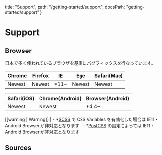   title: "Support",
  path: "/getting-started/support",
  docsPath: "getting-started/support"
}


# Support

## Browser

日本で多く使われているブラウザを基準にバグフィックスを行なっています。

| Chrome | Firefox | IE    | Ege    | Safari(Mac) |
| ------ | ------- | ----- | ------ | ----------- |
| Newest | Newest  | \*11~ | Newest | Newest      |

| Safari(iOS) | Chrome(Android) | Browser(Android) |
| ----------- | --------------- | ---------------- |
| Newest      | Newest          | \*4.4~           |

[[warning | Warning]]
| - \*[SCSS](/getting-started/using-with-scss) で CSS Variables を有効化した場合は IE11・Android Browser が非対応となります
| - \*[PostCSS](/getting-started/using-with-postcss) の設定によっては IE11・Android Browser が非対応となります

## Sources

<PreviewSources title={meta.title} docsPath={meta.docsPath} />
